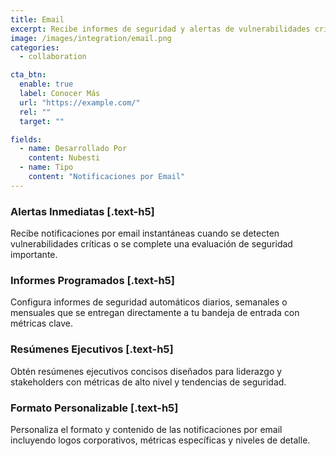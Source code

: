 ```yaml
---
title: Email
excerpt: Recibe informes de seguridad y alertas de vulnerabilidades críticas directamente en tu bandeja de entrada
image: /images/integration/email.png
categories:
  - collaboration

cta_btn:
  enable: true
  label: Conocer Más
  url: "https://example.com/"
  rel: ""
  target: ""

fields:
  - name: Desarrollado Por
    content: Nubesti
  - name: Tipo
    content: "Notificaciones por Email"
---
```


<Gallery>
  <GalleryItem
    image_src="/integration/images/1.jpg"
    image_alt="texto alt de ejemplo"
    video_src="LXb3EKWsInQ"
    image_source="content-collection"
  />
  <GalleryItem
    width="1/2"
    image_src="/integration/images/2.jpg"
    image_alt="texto alt de ejemplo"
    image_source="content-collection"
  />
  <GalleryItem
    width="1/2"
    image_src="/integration/images/3.jpg"
    image_alt="texto alt de ejemplo"
    image_source="content-collection"
  />
</Gallery>

### Alertas Inmediatas [.text-h5]

Recibe notificaciones por email instantáneas cuando se detecten vulnerabilidades críticas o se complete una evaluación de seguridad importante.

### Informes Programados [.text-h5]

Configura informes de seguridad automáticos diarios, semanales o mensuales que se entregan directamente a tu bandeja de entrada con métricas clave.

### Resúmenes Ejecutivos [.text-h5]

Obtén resúmenes ejecutivos concisos diseñados para liderazgo y stakeholders con métricas de alto nivel y tendencias de seguridad.

### Formato Personalizable [.text-h5]

Personaliza el formato y contenido de las notificaciones por email incluyendo logos corporativos, métricas específicas y niveles de detalle.
